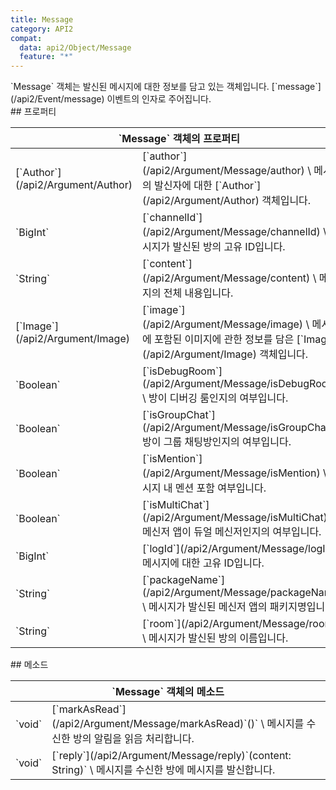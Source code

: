 ```yaml
---
title: Message
category: API2
compat:
  data: api2/Object/Message
  feature: "*"
---
```


<Section>
  `Message` 객체는 발신된 메시지에 대한 정보를 담고 있는 객체입니다. [`message`](/api2/Event/message) 이벤트의 인자로 주어집니다.
</Section>
<Section>
  ## 프로퍼티

  <Table>
    <Thead>
      <Tr>
        <Th colSpan="2">`Message` 객체의 프로퍼티</Th>
      </Tr>
    </Thead>
    <Tbody>
      <Tr>
        <Td><span>[`Author`](/api2/Argument/Author)</span></Td>
        <Td>
          [`author`](/api2/Argument/Message/author) \
          메시지의 발신자에 대한 [`Author`](/api2/Argument/Author) 객체입니다.
        </Td>
      </Tr>
      <Tr>
        <Td><span>`BigInt`</span></Td>
        <Td>
          [`channelId`](/api2/Argument/Message/channelId) \
          메시지가 발신된 방의 고유 ID입니다.
        </Td>
      </Tr>
      <Tr>
        <Td><span>`String`</span></Td>
        <Td>
          [`content`](/api2/Argument/Message/content) \
          메시지의 전체 내용입니다.
        </Td>
      </Tr>
      <Tr>
        <Td><span>[`Image`](/api2/Argument/Image)</span></Td>
        <Td>
          [`image`](/api2/Argument/Message/image) \
          메시지에 포함된 이미지에 관한 정보를 담은 [`Image`](/api2/Argument/Image) 객체입니다.
        </Td>
      </Tr>
      <Tr>
        <Td><span>`Boolean`</span></Td>
        <Td>
          [`isDebugRoom`](/api2/Argument/Message/isDebugRoom) \
          방이 디버깅 룸인지의 여부입니다.
        </Td>
      </Tr>
      <Tr>
        <Td><span>`Boolean`</span></Td>
        <Td>
          [`isGroupChat`](/api2/Argument/Message/isGroupChat) \
          방이 그룹 채팅방인지의 여부입니다.
        </Td>
      </Tr>
      <Tr>
        <Td><span>`Boolean`</span></Td>
        <Td>
          [`isMention`](/api2/Argument/Message/isMention) \
          메시지 내 멘션 포함 여부입니다.
        </Td>
      </Tr>
      <Tr>
        <Td><span>`Boolean`</span></Td>
        <Td>
          [`isMultiChat`](/api2/Argument/Message/isMultiChat) \
          메신저 앱이 듀얼 메신저인지의 여부입니다.
        </Td>
      </Tr>
      <Tr>
        <Td><span>`BigInt`</span></Td>
        <Td>
          [`logId`](/api2/Argument/Message/logId) \
          메시지에 대한 고유 ID입니다.
        </Td>
      </Tr>
      <Tr>
        <Td><span>`String`</span></Td>
        <Td>
          [`packageName`](/api2/Argument/Message/packageName) \
          메시지가 발신된 메신저 앱의 패키지명입니다.
        </Td>
      </Tr>
      <Tr>
        <Td><span>`String`</span></Td>
        <Td>
          [`room`](/api2/Argument/Message/room) \
          메시지가 발신된 방의 이름입니다.
        </Td>
      </Tr>
    </Tbody>
  </Table>
</Section>
<Section>
  ## 메소드

  <Table>
    <Thead>
      <Tr>
        <Th colSpan="2">`Message` 객체의 메소드</Th>
      </Tr>
    </Thead>
    <Tbody>
      <Tr>
        <Td><span>`void`</span></Td>
        <Td>
          [`markAsRead`](/api2/Argument/Message/markAsRead)`()` \
          메시지를 수신한 방의 알림을 읽음 처리합니다.
        </Td>
      </Tr>
      <Tr>
        <Td><span>`void`</span></Td>
        <Td>
          [`reply`](/api2/Argument/Message/reply)`(content: String)` \
          메시지를 수신한 방에 메시지를 발신합니다.
        </Td>
      </Tr>
    </Tbody>
  </Table>
</Section>